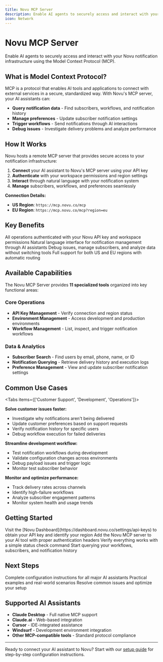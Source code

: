 ```yaml
---
title: Novu MCP Server
description: Enable AI agents to securely access and interact with your Novu notification infrastructure using the Model Context Protocol (MCP).
icon: Network
---
```



# Novu MCP Server

Enable AI agents to securely access and interact with your Novu notification infrastructure using the Model Context Protocol (MCP).

## What is Model Context Protocol?

MCP is a protocol that enables AI tools and applications to connect with external services in a secure, standardized way. With Novu's MCP server, your AI assistants can:

* **Query notification data** - Find subscribers, workflows, and notification history
* **Manage preferences** - Update subscriber notification settings  
* **Trigger workflows** - Send notifications through AI interactions
* **Debug issues** - Investigate delivery problems and analyze performance

## How It Works

Novu hosts a remote MCP server that provides secure access to your notification infrastructure:

1. **Connect** your AI assistant to Novu's MCP server using your API key
2. **Authenticate** with your workspace permissions and region settings
3. **Interact** through natural language with your notification system
4. **Manage** subscribers, workflows, and preferences seamlessly

**Connection Details:**
- **US Region**: `https://mcp.novu.co/mcp` 
- **EU Region**: `https://mcp.novu.co/mcp?region=eu`

## Key Benefits

<Cards>
  <Card title="🔒 Secure Access">
    All operations authenticated with your Novu API key and workspace permissions
  </Card>
  <Card title="🤖 AI-Native">
    Natural language interface for notification management through AI assistants
  </Card>
  <Card title="⚡ Immediate Productivity">
    Debug issues, manage subscribers, and analyze data without switching tools
  </Card>
  <Card title="🌍 Multi-Region">
    Full support for both US and EU regions with automatic routing
  </Card>
</Cards>

## Available Capabilities

The Novu MCP Server provides **11 specialized tools** organized into key functional areas:

### Core Operations
- **API Key Management** - Verify connection and region status
- **Environment Management** - Access development and production environments
- **Workflow Management** - List, inspect, and trigger notification workflows

### Data & Analytics  
- **Subscriber Search** - Find users by email, phone, name, or ID
- **Notification Querying** - Retrieve delivery history and execution logs
- **Preference Management** - View and update subscriber notification settings

## Common Use Cases

<Tabs items={['Customer Support', 'Development', 'Operations']}>
<Tab value="Customer Support">

**Solve customer issues faster:**
- Investigate why notifications aren't being delivered
- Update customer preferences based on support requests  
- Verify notification history for specific users
- Debug workflow execution for failed deliveries

</Tab>
<Tab value="Development">

**Streamline development workflow:**
- Test notification workflows during development
- Validate configuration changes across environments
- Debug payload issues and trigger logic
- Monitor test subscriber behavior

</Tab>
<Tab value="Operations">

**Monitor and optimize performance:**
- Track delivery rates across channels
- Identify high-failure workflows  
- Analyze subscriber engagement patterns
- Monitor system health and usage trends

</Tab>
</Tabs>

## Getting Started

<Steps>
<Step title="Get Your API Key">
Visit the [Novu Dashboard](https://dashboard.novu.co/settings/api-keys) to obtain your API key and identify your region
</Step>

<Step title="Configure AI Assistant">  
Add the Novu MCP server to your AI tool with proper authentication headers
</Step>

<Step title="Test Connection">
Verify everything works with a simple status check command
</Step>

<Step title="Explore Your Data">
Start querying your workflows, subscribers, and notification history
</Step>
</Steps>

## Next Steps

<Cards>
  <Card title="Setup Guide" href="/platform/mcp/getting-started">
    Complete configuration instructions for all major AI assistants
  </Card>
  <Card title="Examples & Use Cases" href="/platform/mcp/examples">
    Practical examples and real-world scenarios
  </Card>
  <Card title="Troubleshooting" href="/platform/mcp/troubleshooting">
    Resolve common issues and optimize your setup
  </Card>
</Cards>

## Supported AI Assistants

- **Claude Desktop** - Full native MCP support
- **Claude.ai** - Web-based integration  
- **Cursor** - IDE-integrated assistance
- **Windsurf** - Development environment integration
- **Other MCP-compatible tools** - Standard protocol compliance

---

Ready to connect your AI assistant to Novu? Start with our [setup guide](/platform/mcp/getting-started) for step-by-step configuration instructions. 